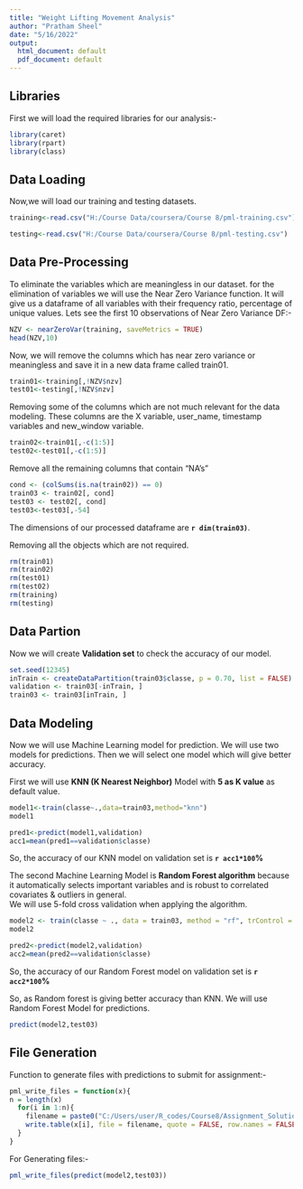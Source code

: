---
title: "Weight Lifting Movement Analysis"
author: "Pratham Sheel"
date: "5/16/2022"
output:
  html_document: default
  pdf_document: default
---

## Libraries 

First we will load the required libraries for our analysis:-

```{r warning=FALSE}
library(caret)
library(rpart)
library(class)
```

## Data Loading

Now,we will load our training and testing datasets.

```{r}
training<-read.csv("H:/Course Data/coursera/Course 8/pml-training.csv")

testing<-read.csv("H:/Course Data/coursera/Course 8/pml-testing.csv")

```


## Data Pre-Processing

To eliminate the variables which are meaningless in our dataset.
for the elimination of variables we will use the Near Zero Variance function.
It will give us a dataframe of all variables with their frequency ratio, percentage of unique values.
Lets see the first 10 observations of Near Zero Variance DF:-

```{r}
NZV <- nearZeroVar(training, saveMetrics = TRUE)
head(NZV,10)

```

Now, we will remove the columns which has near zero variance or meaningless and save it in a new data frame called train01.

```{r}
train01<-training[,!NZV$nzv]
test01<-testing[,!NZV$nzv]

```

Removing some of the columns which are not much relevant for the data modeling. These columns are the X variable, user_name, timestamp variables and new_window variable.

```{r}
train02<-train01[,-c(1:5)]
test02<-test01[,-c(1:5)]

```


Remove all the remaining columns that contain "NA's"

```{r}
cond <- (colSums(is.na(train02)) == 0)
train03 <- train02[, cond]
test03 <- test02[, cond]
test03<-test03[,-54]

```

The dimensions of our processed dataframe are **`r dim(train03)`**.


Removing all the objects which are not required.

```{r}
rm(train01)
rm(train02)
rm(test01)
rm(test02)
rm(training)
rm(testing)

```


## Data Partion

Now we will create **Validation set** to check the accuracy of our model.

```{r}
set.seed(12345)
inTrain <- createDataPartition(train03$classe, p = 0.70, list = FALSE)
validation <- train03[-inTrain, ]
train03 <- train03[inTrain, ]
```


## Data Modeling

Now we will use Machine Learning model for prediction.
We will use two models for predictions. Then we will select one model which will give better accuracy.

First we will use **KNN (K Nearest Neighbor)** Model with **5 as K value** as default value.

```{r}
model1<-train(classe~.,data=train03,method="knn")
model1
```

```{r}
pred1<-predict(model1,validation)
acc1=mean(pred1==validation$classe)
```
So, the accuracy of our KNN model on validation set is **`r acc1*100`%**


The second Machine Learning Model is **Random Forest algorithm** because it automatically selects important variables and is robust to correlated covariates & outliers in general.  
We will use 5-fold cross validation when applying the algorithm.

```{r}
model2 <- train(classe ~ ., data = train03, method = "rf", trControl = trainControl(method = "cv", 5), ntree = 250)
model2
```


```{r}
pred2<-predict(model2,validation)
acc2=mean(pred2==validation$classe)
```
So, the accuracy of our Random Forest model on validation set is **`r acc2*100`%**

So, as Random forest is giving better accuracy than KNN.
We will use Random Forest Model for predictions.

```{r}
predict(model2,test03)
```


## File Generation

Function to generate files with predictions to submit for assignment:-
```{r}
pml_write_files = function(x){
n = length(x)
  for(i in 1:n){
    filename = paste0("C:/Users/user/R_codes/Course8/Assignment_Solutions/problem_id_",i,".txt")
    write.table(x[i], file = filename, quote = FALSE, row.names = FALSE, col.names = FALSE)
  }
}
```


For Generating files:-

```{r}
pml_write_files(predict(model2,test03))
```

